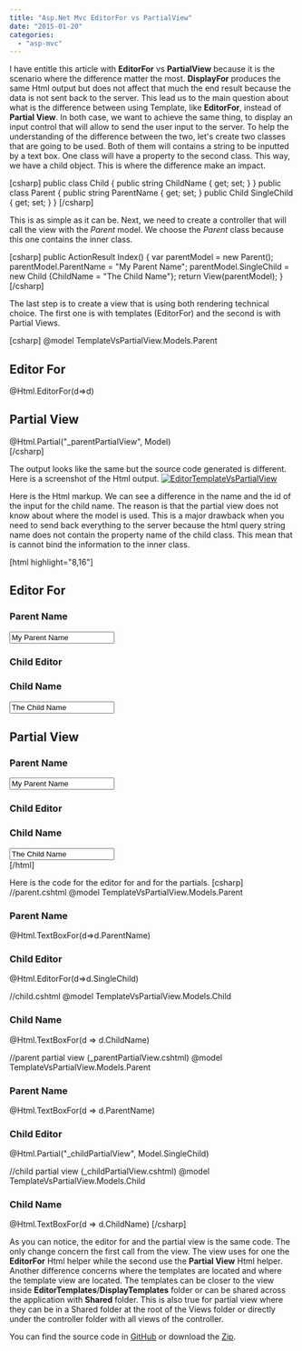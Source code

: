 ```yaml
---
title: "Asp.Net Mvc EditorFor vs PartialView"
date: "2015-01-20"
categories: 
  - "asp-mvc"
---
```


I have entitle this article with **EditorFor** vs **PartialView** because it is the scenario where the difference matter the most. **DisplayFor** produces the same Html output but does not affect that much the end result because the data is not sent back to the server. This lead us to the main question about what is the difference between using Template, like **EditorFor**, instead of **Partial View**. In both case, we want to achieve the same thing, to display an input control that will allow to send the user input to the server. To help the understanding of the difference between the two, let's create two classes that are going to be used. Both of them will contains a string to be inputted by a text box. One class will have a property to the second class. This way, we have a child object. This is where the difference make an impact.

\[csharp\] public class Child { public string ChildName { get; set; } } public class Parent { public string ParentName { get; set; } public Child SingleChild { get; set; } } \[/csharp\]

This is as simple as it can be. Next, we need to create a controller that will call the view with the _Parent_ model. We choose the _Parent_ class because this one contains the inner class.

\[csharp\] public ActionResult Index() { var parentModel = new Parent(); parentModel.ParentName = "My Parent Name"; parentModel.SingleChild = new Child {ChildName = "The Child Name"}; return View(parentModel); } \[/csharp\]

The last step is to create a view that is using both rendering technical choice. The first one is with templates (EditorFor) and the second is with Partial Views.

\[csharp\] @model TemplateVsPartialView.Models.Parent <div class="row"> <div class="col-sm-6"> <h2>Editor For</h2> @Html.EditorFor(d=>d) </div> <div class="col-sm-6"> <h2>Partial View</h2> @Html.Partial("\_parentPartialView", Model) </div> </div> \[/csharp\]

The output looks like the same but the source code generated is different. Here is a screenshot of the Html output. [![EditorTemplateVsPartialView](http://patrickdesjardins.com/blog/wp-content/uploads/2014/10/EditorTemplateVsPartialView-400x197.png)](http://patrickdesjardins.com/blog/asp-net-mvc-editorfor-vs-partial-view/editortemplatevspartialview)

Here is the Html markup. We can see a difference in the name and the id of the input for the child name. The reason is that the partial view does not know about where the model is used. This is a major drawback when you need to send back everything to the server because the html query string name does not contain the property name of the child class. This mean that is cannot bind the information to the inner class.

\[html highlight="8,16"\] <div class="row"> <div class="col-sm-6"> <h2>Editor For</h2> <h3>Parent Name</h3> <input id="ParentName" name="ParentName" type="text" value="My Parent Name" /> <h3>Child Editor</h3> <h3>Child Name</h3> <input id="SingleChild\_ChildName" name="SingleChild.ChildName" type="text" value="The Child Name" /> </div> <div class="col-sm-6"> <h2>Partial View</h2> <h3>Parent Name</h3> <input id="ParentName" name="ParentName" type="text" value="My Parent Name" /> <h3>Child Editor</h3> <h3>Child Name</h3> <input id="ChildName" name="ChildName" type="text" value="The Child Name" /> </div> </div> \[/html\]

Here is the code for the editor for and for the partials. \[csharp\] //parent.cshtml @model TemplateVsPartialView.Models.Parent <h3>Parent Name</h3> @Html.TextBoxFor(d=>d.ParentName) <h3>Child Editor</h3> @Html.EditorFor(d=>d.SingleChild)

//child.cshtml @model TemplateVsPartialView.Models.Child <h3>Child Name</h3> @Html.TextBoxFor(d => d.ChildName)

//parent partial view (\_parentPartialView.cshtml) @model TemplateVsPartialView.Models.Parent <h3>Parent Name</h3> @Html.TextBoxFor(d => d.ParentName) <h3>Child Editor</h3> @Html.Partial("\_childPartialView", Model.SingleChild)

//child partial view (\_childPartialView.cshtml) @model TemplateVsPartialView.Models.Child <h3>Child Name</h3> @Html.TextBoxFor(d => d.ChildName) \[/csharp\]

As you can notice, the editor for and the partial view is the same code. The only change concern the first call from the view. The view uses for one the **EditorFor** Html helper while the second use the **Partial View** Html helper. Another difference concerns where the templates are located and where the template view are located. The templates can be closer to the view inside **EditorTemplates**/**DisplayTemplates** folder or can be shared across the application with **Shared** folder. This is also true for partial view where they can be in a Shared folder at the root of the Views folder or directly under the controller folder with all views of the controller.

You can find the source code in [GitHub](https://github.com/MrDesjardins/TemplateVsPartialView/) or download the [Zip](https://github.com/MrDesjardins/TemplateVsPartialView/archive/master.zip).
